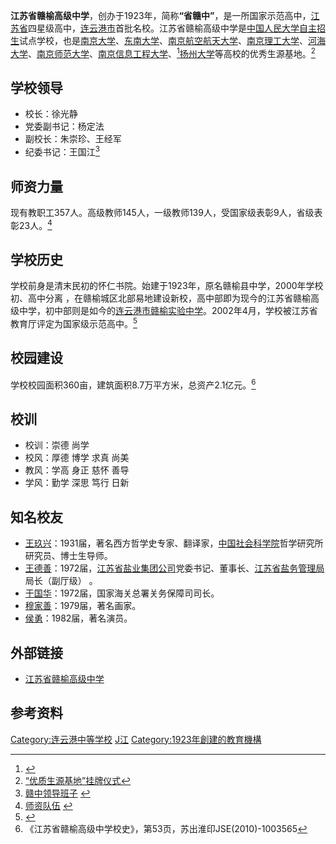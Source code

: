 {{coord|34|51|00.0|N|119|06|55.0|E|type:landmark|display=title}}
{{Infobox Highschool
|中学名称 = 江苏省赣榆高级中学
|英文名称 = Jiangsu Ganyu Senior Middle School
|所在地 = [[中华人民共和国|中国]] [[江苏省|江苏省]] [[连云港市|连云港市]] [[赣榆区|赣榆区]]
|现任校长= 王经军
|建立时间=1923年}}

'''江苏省赣榆高级中学'''，创办于1923年，简称'''“省赣中”'''，是一所国家示范高中，[[江苏省|江苏省]]四星级高中，[[连云港市|连云港市]]首批名校。江苏省赣榆高级中学是[[中国人民大学|中国人民大学]][[自主招生|自主招生]]试点学校，也是[[南京大学|南京大学]]、[[东南大学|东南大学]]、[[南京航空航天大学|南京航空航天大学]]、[[南京理工大学|南京理工大学]]、[[河海大学|河海大学]]、[[南京师范大学|南京师范大学]]、[[南京信息工程大学|南京信息工程大学]]、<ref>{{Cite web |url=http://www.gygjzx.js.cn/xxgk/ShowArticle.asp?ArticleID=96 |title=优秀生源基地 |accessdate=2011-04-02 |archive-date=2011-04-30 |archive-url=https://web.archive.org/web/20110430105143/http://www.gygjzx.js.cn/xxgk/ShowArticle.asp?ArticleID=96 |dead-url=yes }}</ref>[[扬州大学|扬州大学]]等高校的优秀生源基地。<ref>[http://www.gygjzx.js.cn/Article/ShowArticle.asp?ArticleID=1170 “优质生源基地”挂牌仪式]{{dead link|date=2018年3月 |bot=InternetArchiveBot |fix-attempted=yes }}</ref>

==学校领导==

*校长：徐光静
*党委副书记：杨定法
*副校长：朱崇珍、王经军
*纪委书记：王国江<ref>[http://www.gygjzx.js.cn/ldbz/Index.asp 赣中领导班子] {{webarchive|url=https://web.archive.org/web/20110830202737/http://www.gygjzx.js.cn/ldbz/Index.asp |date=2011-08-30 }}</ref>

== 师资力量 ==
现有教职工357人。高级教师145人，一级教师139人，受国家级表彰9人，省级表彰23人。<ref>[http://www.gygjzx.js.cn/xxgk/ShowArticle.asp?ArticleID=96 师资队伍] {{webarchive|url=https://web.archive.org/web/20110430105143/http://www.gygjzx.js.cn/xxgk/ShowArticle.asp?ArticleID=96 |date=2011-04-30 }}</ref>

== 学校历史 ==
学校前身是清末民初的怀仁书院。始建于1923年，原名赣榆县中学，2000年学校初、高中分离 ，在赣榆城区北部易地建设新校，高中部即为现今的江苏省赣榆高级中学，初中部则是如今的[[连云港市赣榆实验中学|连云港市赣榆实验中学]]。2002年4月，学校被江苏省教育厅评定为国家级示范高中。<ref>{{Cite web |url=http://tushu.lyge.cn/mgyd/mgydinfo.aspx?libid=4 |title=赣榆高级中学概况 |access-date=2011-07-09 |archive-date=2015-05-08 |archive-url=https://web.archive.org/web/20150508161249/http://tushu.lyge.cn/mgyd/mgydinfo.aspx?libid=4 |dead-url=yes }}</ref>

== 校园建设 ==
学校校园面积360亩，建筑面积8.7万平方米，总资产2.1亿元。<ref>《江苏省赣榆高级中学校史》，第53页，苏出淮印JSE(2010)-1003565</ref>

== 校训 ==
* 校训：崇德 尚学
* 校风：厚德 博学 求真 尚美
* 教风：学高 身正 慈怀 善导
* 学风：勤学 深思 笃行 日新

== 知名校友 ==
* [[王玖兴|王玖兴]]：1931届，著名西方哲学史专家、翻译家，[[中国社会科学院|中国社会科学院]]哲学研究所研究员、博士生导师。
* [[王德善|王德善]]：1972届，[[江苏省盐业集团公司|江苏省盐业集团公司]]党委书记、董事长、[[江苏省盐务管理局|江苏省盐务管理局]]局长（副厅级） 。
* [[于国华|于国华]]：1972届，国家海关总署关务保障司司长。
* [[穆家善|穆家善]]：1979届，著名画家。
* [[侯勇|侯勇]]：1982届，著名演员。

== 外部链接 ==
* [http://www.gygjzx.js.cn/ 江苏省赣榆高级中学] {{Wayback|url=http://www.gygjzx.js.cn/ |date=20200131015158 }}

== 参考资料==
{{reflist}}

{{江苏省四星级高中}}
[[Category:连云港中等学校|Category:连云港中等学校]]
[[Category:赣榆教育|J江]]
[[Category:1923年創建的教育機構|Category:1923年創建的教育機構]]